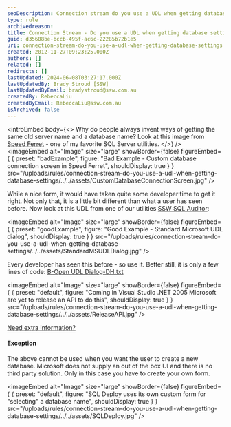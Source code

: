 ```yaml
---
seoDescription: Connection stream do you use a UDL when getting database settings?
type: rule
archivedreason:
title: Connection Stream - Do you use a UDL when getting database settings?
guid: d35608be-bccb-495f-ac6c-22285b72b1e5
uri: connection-stream-do-you-use-a-udl-when-getting-database-settings
created: 2012-11-27T09:23:25.000Z
authors: []
related: []
redirects: []
lastUpdated: 2024-06-08T03:27:17.000Z
lastUpdatedBy: Brady Stroud [SSW]
lastUpdatedByEmail: bradystroud@ssw.com.au
createdBy: RebeccaLiu
createdByEmail: RebeccaLiu@ssw.com.au
isArchived: false
---
```


<introEmbed
  body={<>
Why do people always invent ways of getting the same old server name and a database name? Look at this image from [Speed Ferret](http://www.ssw.com.au/ssw/Standards/DeveloperGeneral/SQLservertools.aspx#SpeedFerret) - one of my favorite SQL Server utilities.
  </>}
/>
<imageEmbed
  alt="Image"
  size="large"
  showBorder={false}
  figureEmbed={ {
    preset: "badExample",
    figure: "Bad Example - Custom database connection screen in Speed Ferret",
    shouldDisplay: true
  } }
  src="/uploads/rules/connection-stream-do-you-use-a-udl-when-getting-database-settings/../../assets/CustomDatabaseConnectionScreen.jpg"
/>

While a nice form, it would have taken quite some developer time to get it right. Not only that, it is a little bit different than what a user has seen before. Now look at this UDL from one of our utilities [SSW SQL Auditor](https://www.ssw.com.au/ssw/SQLAuditor/):

<imageEmbed
  alt="Image"
  size="large"
  showBorder={false}
  figureEmbed={ {
    preset: "goodExample",
    figure: "Good Example - Standard Microsoft UDL dialog",
    shouldDisplay: true
  } }
  src="/uploads/rules/connection-stream-do-you-use-a-udl-when-getting-database-settings/../../assets/StandardMSUDLDialog.jpg"
/>

Every developer has seen this before - so use it. Better still, it is only a few lines of code: [B-Open UDL Dialog-DH.txt](https://gist.github.com/SSWConsulting/60cce3f7a65665d7dae2#file-b-open-udl-dialog-dh)


<imageEmbed
  alt="Image"
  size="large"
  showBorder={false}
  figureEmbed={ {
    preset: "default",
    figure: "Coming in Visual Studio .NET 2005 Microsoft are yet to release an API to do this",
    shouldDisplay: true
  } }
  src="/uploads/rules/connection-stream-do-you-use-a-udl-when-getting-database-settings/../../assets/ReleaseAPI.jpg"
/>

[Need extra information?](https://www.ssw.com.au/ssw/Standards/BetterSoftwareSuggestions/MSForm.aspx#InvokingOLEBDataLinkPropertiesDialog)

#### Exception

The above cannot be used when you want the user to create a new database. Microsoft does not supply an out of the box UI and there is no third party solution. Only in this case you have to create your own form.


<imageEmbed
  alt="Image"
  size="large"
  showBorder={false}
  figureEmbed={ {
    preset: "default",
    figure: "SQL Deploy uses its own custom form for \"selecting\" a database name",
    shouldDisplay: true
  } }
  src="/uploads/rules/connection-stream-do-you-use-a-udl-when-getting-database-settings/../../assets/SQLDeploy.jpg"
/>
